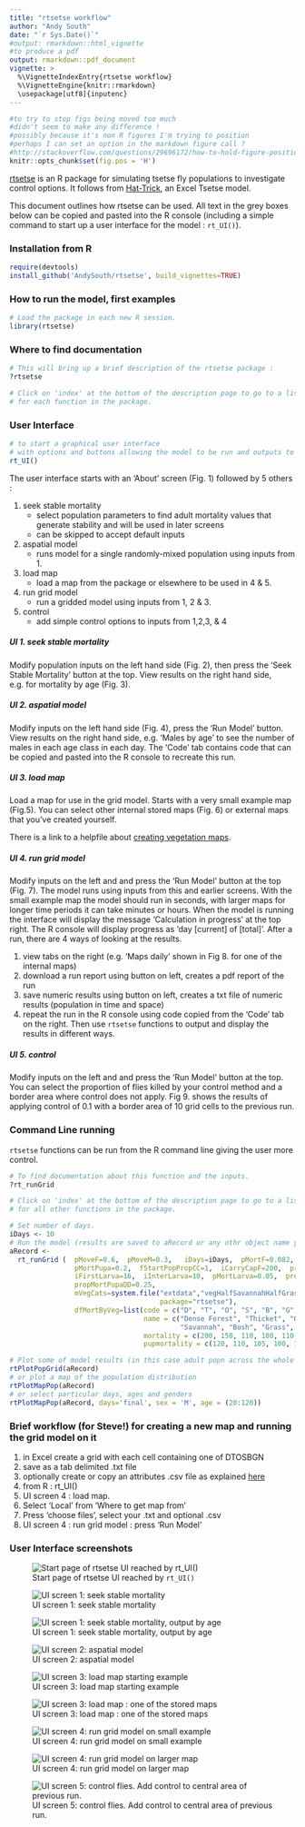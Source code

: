```yaml
---
title: "rtsetse workflow"
author: "Andy South"
date: "`r Sys.Date()`"
#output: rmarkdown::html_vignette
#to produce a pdf
output: rmarkdown::pdf_document
vignette: >
  %\VignetteIndexEntry{rtsetse workflow}
  %\VignetteEngine{knitr::rmarkdown}
  \usepackage[utf8]{inputenc}
---
```

  

```r
#to try to stop figs being moved too much
#didn't seem to make any difference !
#possibly because it's non R figures I'm trying to position
#perhaps I can set an option in the markdown figure call ?
#http://stackoverflow.com/questions/29696172/how-to-hold-figure-position-with-figure-caption-in-pdf-output-of-knitr
knitr::opts_chunk$set(fig.pos = 'H')
```  
  
[rtsetse](https://github.com/AndySouth/rtsetse) is an R package for simulating tsetse fly populations to investigate control options. It follows from [Hat-Trick](http://www.tsetse.org), an Excel Tsetse model.

This document outlines how rtsetse can be used. All text in the grey boxes below can be copied and pasted into the R console (including a simple command to start up a user interface for the model : `rt_UI()`). 

### Installation from R

```r
require(devtools)    
install_github('AndySouth/rtsetse', build_vignettes=TRUE)  
```
    
### How to run the model, first examples    

```r
# Load the package in each new R session.
library(rtsetse)
```

### Where to find documentation  

```r
# This will bring up a brief description of the rtsetse package :
?rtsetse

# Click on 'index' at the bottom of the description page to go to a list of help pages 
# for each function in the package.

```
    
### User Interface
```r

# to start a graphical user interface 
# with options and buttons allowing the model to be run and outputs to be viewed
rt_UI()
```

The user interface starts with an 'About' screen (Fig. 1) followed by 5 others :


1. seek stable mortality 
    + select population parameters to find adult mortality values that generate stability and will be used in later screens
    + can be skipped to accept default inputs
2. aspatial model
    + runs model for a single randomly-mixed population using inputs from 1.
3. load map
    + load a map from the package or elsewhere to be used in 4 & 5.
4. run grid model
    + run a gridded model using inputs from 1, 2 & 3.
5. control
    + add simple control options to inputs from 1,2,3, & 4


##### UI 1. seek stable mortality
Modify population inputs on the left hand side (Fig. 2), then press the 'Seek Stable Mortality' button at the top. View results on the right hand side, e.g. for mortality by age (Fig. 3).

##### UI 2. aspatial model
Modify inputs on the left hand side (Fig. 4), press the 'Run Model' button. View results on the right hand side, e.g. 'Males by age' to see the number of males in each age class in each day. The 'Code' tab contains code that can be copied and pasted into the R console to recreate this run.    

##### UI 3. load map
Load a map for use in the grid model. Starts with a very small example map (Fig.5). You can select other internal stored maps (Fig. 6) or external maps that you've created yourself. 

There is a link to a helpfile about [creating vegetation maps](helpLoadVegetation.html).

##### UI 4. run grid model
Modify inputs on the left and and press the 'Run Model' button at the top (Fig. 7). The model runs using inputs from this and earlier screens. With the small example map the model should run in seconds, with larger maps for longer time periods it can take minutes or hours. When the model is running the interface will display the message 'Calculation in progress' at the top right. The R console will display progress as 'day [current] of [total]'. After a run, there are 4 ways of looking at the results.

1. view tabs on the right (e.g. 'Maps daily' shown in Fig 8. for one of the internal maps)
2. download a run report using button on left, creates a pdf report of the run
3. save numeric results using button on left, creates a txt file of numeric results (population in time and space)
4. repeat the run in the R console using code copied from the 'Code' tab on the right. Then use `rtsetse` functions to output and display the results in different ways.

##### UI 5. control
Modify inputs on the left and and press the 'Run Model' button at the top. You can select the proportion of flies killed by your control method and a border area where control does not apply. Fig 9. shows the results of applying control of 0.1 with a border area of 10 grid cells to the previous run. 

\pagebreak

### Command Line running

`rtsetse` functions can be run from the R command line giving the user more control.

```r

# To find documentation about this function and the inputs.
?rt_runGrid

# Click on 'index' at the bottom of the description page to go to a list of help pages 
# for all other functions in the package.

# Set number of days.
iDays <- 10
# Run the model (results are saved to aRecord or any othr object name you choose to use).
aRecord <- 
  rt_runGrid (  pMoveF=0.6,  pMoveM=0.3,   iDays=iDays,  pMortF=0.082,  pMortM=0.139,  
                pMortPupa=0.2,  fStartPopPropCC=1,  iCarryCapF=200,  propMortAdultDD=0.25,  
                iFirstLarva=16,  iInterLarva=10,  pMortLarva=0.05,  propMortLarvaDD=0.25,  
                propMortPupaDD=0.25,  
                mVegCats=system.file("extdata","vegHalfSavannahHalfGrass50x50.txt", 
                                     package="rtsetse"),
                dfMortByVeg=list(code = c("D", "T", "O", "S", "B", "G", "N"), 
                                 name = c("Dense Forest", "Thicket", "Open Forest", 
                                          "Savannah", "Bush", "Grass", "No-go area"), 
                                 mortality = c(200, 150, 110, 100, 110, 210, 999), 
                                 pupmortality = c(120, 110, 105, 100, 120, 170, 999))  )

# Plot some of model results (in this case adult popn across the whole grid).
rtPlotPopGrid(aRecord)
# or plot a map of the population distribution
rtPlotMapPop(aRecord)
# or select particular days, ages and genders
rtPlotMapPop(aRecord, days='final', sex = 'M', age = (20:120))

```

### Brief workflow (for Steve!) for creating a new map and running the grid model on it

1. in Excel create a grid with each cell containing one of DTOSBGN
1. save as a tab delimited .txt file
1. optionally create or copy an attributes .csv file as explained [here](helpLoadVegetation.html)
1. from R : rt_UI()
1. UI screen 4 : load map.
1. Select 'Local' from 'Where to get map from'
1. Press 'choose files', select your .txt and optional .csv
1. UI screen 4 : run grid model : press 'Run Model'

\pagebreak

### User Interface screenshots

![Start page of rtsetse UI reached by `rt_UI()`](rtsetseUI_about.png) 

![UI screen 1: seek stable mortality](rtsetseUI_1seek.png)

![UI screen 1: seek stable mortality, output by age](rtsetseUI_1seek_mort_by_age.png)

![UI screen 2: aspatial model](rtsetseUI_2aspatial.png)

![UI screen 3: load map starting example](rtsetseUI_3map_start.png)

![UI screen 3: load map : one of the stored maps](rtsetseUI_3map_stored.png)

![UI screen 4: run grid model on small example](rtsetseUI_4run_grid_small.png)

![UI screen 4: run grid model on larger map](rtsetseUI_4run_grid_large.png)

![UI screen 5: control flies. Add control to central area of previous run.](rtsetseUI_5control.png)



